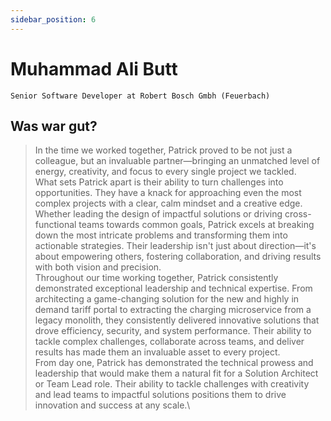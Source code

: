 ```yaml
---
sidebar_position: 6
---
```


# Muhammad Ali Butt

    Senior Software Developer at Robert Bosch Gmbh (Feuerbach)


## Was war gut?

>In the time we worked together, Patrick proved to be not just a colleague, but an invaluable partner—bringing an unmatched level of energy, creativity, and focus to every single project we tackled.\
What sets Patrick apart is their ability to turn challenges into opportunities. They have a knack for approaching even the most complex projects with a clear, calm mindset and a creative edge. Whether leading the design of impactful solutions or driving cross-functional teams towards common goals, Patrick excels at breaking down the most intricate problems and transforming them into actionable strategies. Their leadership isn't just about direction—it's about empowering others, fostering collaboration, and driving results with both vision and precision.\
Throughout our time working together, Patrick consistently demonstrated exceptional leadership and technical expertise. From architecting a game-changing solution for the new and highly in demand tariff portal to extracting the charging microservice from a legacy monolith, they consistently delivered innovative solutions that drove efficiency, security, and system performance. Their ability to tackle complex challenges, collaborate across teams, and deliver results has made them an invaluable asset to every project.\
From day one, Patrick has demonstrated the technical prowess and leadership that would make them a natural fit for a Solution Architect or Team Lead role. Their ability to tackle challenges with creativity and lead teams to impactful solutions positions them to drive innovation and success at any scale.\
>
